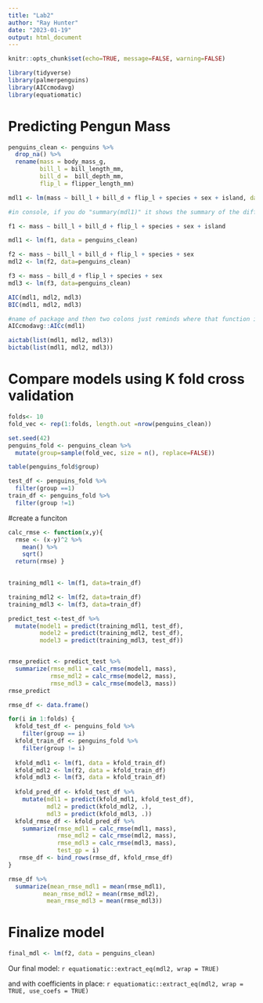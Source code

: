 ```yaml
---
title: "Lab2"
author: "Ray Hunter"
date: "2023-01-19"
output: html_document
---
```


```r
knitr::opts_chunk$set(echo=TRUE, message=FALSE, warning=FALSE)

library(tidyverse)
library(palmerpenguins)
library(AICcmodavg)
library(equatiomatic)
```

# Predicting Pengun Mass

```r
penguins_clean <- penguins %>% 
  drop_na() %>%
  rename(mass = body_mass_g, 
         bill_l = bill_length_mm, 
         bill_d =  bill_depth_mm, 
         flip_l = flipper_length_mm) 

mdl1 <- lm(mass ~ bill_l + bill_d + flip_l + species + sex + island, data=penguins_clean)

#in console, if you do "summary(mdl1)" it shows the summary of the different coefficents of the model 
```

```r
f1 <- mass ~ bill_l + bill_d + flip_l + species + sex + island

mdl1 <- lm(f1, data = penguins_clean)

f2 <- mass ~ bill_l + bill_d + flip_l + species + sex 
mdl2 <- lm(f2, data=penguins_clean)

f3 <- mass ~ bill_d + flip_l + species + sex 
mdl3 <- lm(f3, data=penguins_clean)

AIC(mdl1, mdl2, mdl3)
BIC(mdl1, mdl2, mdl3)

#name of package and then two colons just reminds where that function is comming from 
AICcmodavg::AICc(mdl1)

aictab(list(mdl1, mdl2, mdl3))
bictab(list(mdl1, mdl2, mdl3))
```



# Compare models using K fold cross validation 

```r
folds<- 10
fold_vec <- rep(1:folds, length.out =nrow(penguins_clean))

set.seed(42)
penguins_fold <- penguins_clean %>% 
  mutate(group=sample(fold_vec, size = n(), replace=FALSE))

table(penguins_fold$group)

test_df <- penguins_fold %>% 
  filter(group ==1)
train_df <- penguins_fold %>% 
  filter(group !=1)

```

#create a funciton
```r

calc_rmse <- function(x,y){
  rmse <- (x-y)^2 %>% 
    mean() %>% 
    sqrt()
  return(rmse) }
  

```

```r
training_mdl1 <- lm(f1, data=train_df)

training_mdl2 <- lm(f2, data=train_df)
training_mdl3 <- lm(f3, data=train_df)

predict_test <-test_df %>% 
  mutate(model1 = predict(training_mdl1, test_df), 
         model2 = predict(training_mdl2, test_df),
         model3 = predict(training_mdl3, test_df))


rmse_predict <- predict_test %>% 
  summarize(rmse_mdl1 = calc_rmse(model1, mass),
            rmse_mdl2 = calc_rmse(model2, mass),
            rmse_mdl3 = calc_rmse(model3, mass))
rmse_predict
```

```r
rmse_df <- data.frame()

for(i in 1:folds) {
  kfold_test_df <- penguins_fold %>% 
    filter(group == i)
  kfold_train_df <- penguins_fold %>% 
    filter(group != i)
  
  kfold_mdl1 <- lm(f1, data = kfold_train_df)
  kfold_mdl2 <- lm(f2, data = kfold_train_df)
  kfold_mdl3 <- lm(f3, data = kfold_train_df)
  
  kfold_pred_df <- kfold_test_df %>% 
    mutate(mdl1 = predict(kfold_mdl1, kfold_test_df),
           mdl2 = predict(kfold_mdl2, .),
           mdl3 = predict(kfold_mdl3, .))
  kfold_rmse_df <- kfold_pred_df %>% 
    summarize(rmse_mdl1 = calc_rmse(mdl1, mass),
              rmse_mdl2 = calc_rmse(mdl2, mass),
              rmse_mdl3 = calc_rmse(mdl3, mass),
              test_gp = i)
   rmse_df <- bind_rows(rmse_df, kfold_rmse_df)
}
```


```r
rmse_df %>% 
  summarize(mean_rmse_mdl1 = mean(rmse_mdl1),
          mean_rmse_mdl2 = mean(rmse_mdl2),
           mean_rmse_mdl3 = mean(rmse_mdl3))
```

# Finalize model 
```r
final_mdl <- lm(f2, data = penguins_clean)
```

Our final model:
`r equatiomatic::extract_eq(mdl2, wrap = TRUE)`

and with coefficients in place:
`r equatiomatic::extract_eq(mdl2, wrap = TRUE, use_coefs = TRUE)`
































